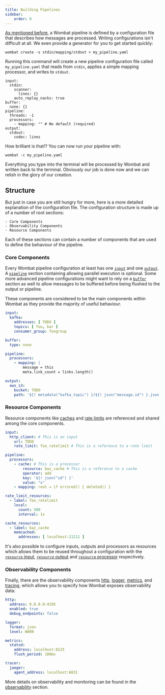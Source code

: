 ```yaml
---
title: Building Pipelines
sidebar:
    order: 0
---
```


[As mentioned before](/pipelines/learn), a Wombat pipeline is defined by a configuration file that describes how
messages are processed. Writing configurations isn't difficult at all. We even provide a generator for you to get
started quickly:

```shell
wombat create -s stdin/mapping/stdout > my_pipeline.yaml
```

Running this command will create a new pipeline configuration file called `my_pipeline.yaml` that reads from `stdin`,
applies a simple mapping processor, and writes to `stdout`.

```shell
input:
  stdin:
    scanner:
      lines: {}
    auto_replay_nacks: true
buffer:
  none: {}
pipeline:
  threads: -1
  processors:
    - mapping: "" # No default (required)
output:
  stdout:
    codec: lines
```

How brilliant is that!? You can now run your pipeline with:

```shell
wombat -c my_pipeline.yaml
```

Everything you type into the terminal will be processed by Wombat and written back to the terminal. Obviously our job
is done now and we can relish in the glory of our creation.

## Structure

But just in case you are still hungry for more, here is a more detailed explanation of the configuration file. The
configuration structure is made up of a number of root sections:

    - Core Components
    - Observability Components
    - Resource Components

Each of these sections can contain a number of components that are used to define the behaviour of the pipeline.

### Core Components

Every Wombat pipeline configuration at least has one [`input`](input) and one [`output`](output). A [`pipeline`](pipeline)
section containing allowing parallel execution is optional. Some more advanced pipeline configurations might want to
rely on a [`buffer`](buffer) section as well to allow messages to be buffered before being flushed to the output or
pipeline.

These components are considered to be the main components within Wombat as they provide the majority of useful behaviour.

```yaml
input:
  kafka:
    addresses: [ TODO ]
    topics: [ foo, bar ]
    consumer_group: foogroup

buffer:
  type: none

pipeline:
  processors:
    - mapping: |
        message = this
        meta.link_count = links.length()

output:
  aws_s3:
    bucket: TODO
    path: '${! metadata("kafka_topic") }/${! json("message.id") }.json'
```

### Resource Components
Resource components like [caches](cache) and [rate limits](rate_limit) are referenced and shared among the core components.

```yaml
input:
  http_client: # This is an input
    url: TODO
    rate_limit: foo_ratelimit # This is a reference to a rate limit

pipeline:
  processors:
    - cache: # This is a processor
        resource: baz_cache # This is a reference to a cache
        operator: add
        key: '${! json("id") }'
        value: "x"
    - mapping: root = if errored() { deleted() }

rate_limit_resources:
  - label: foo_ratelimit
    local:
      count: 500
      interval: 1s

cache_resources:
  - label: baz_cache
    memcached:
      addresses: [ localhost:11211 ]
```

It's also possible to configure inputs, outputs and processors as resources which allows them to be reused throughout a
configuration with the [`resource` input](/reference/components/inputs/resource),
[`resource` output](/reference/components/outputs/resource) and [`resource` processor](/reference/components/processors/resource) respectively.

### Observability Components

Finally, there are the observability components [http](/pipelines/observe/http), [logger](/pipelines/observe/logger),
[metrics](/pipelines/observe/metrics), and [tracing](/pipelines/observe/tracers), which allows you to specify how
Wombat exposes observability data:

```yaml
http:
  address: 0.0.0.0:4195
  enabled: true
  debug_endpoints: false

logger:
  format: json
  level: WARN

metrics:
  statsd:
    address: localhost:8125
    flush_period: 100ms

tracer:
  jaeger:
    agent_address: localhost:6831
```

More details on observability and monitoring can be found in the [observability](/pipelines/observe) section.
